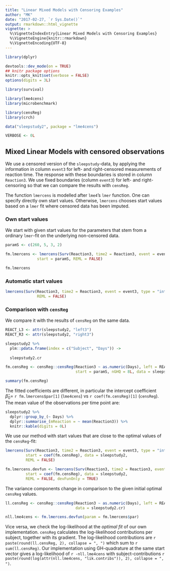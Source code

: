 ```yaml
---
title: "Linear Mixed Models with Censoring Examples"
author: "MK"
date: "2017-02-27, `r Sys.Date()`"
output: rmarkdown::html_vignette
vignette: >
  %\VignetteIndexEntry{Linear Mixed Models with Censoring Examples}
  %\VignetteEngine{knitr::rmarkdown}
  %\VignetteEncoding{UTF-8}
---
```



```r
library(dplyr)

devtools::dev_mode(on = TRUE)
## knitr package options
knitr::opts_knit$set(verbose = FALSE)
options(digits = 3L)

library(survival)

library(lme4cens)
library(microbenchmark)

library(censReg)
library(crch)

data("sleepstudy2", package = "lme4cens")

VERBOSE <- 0L
```


## Mixed Linear Models with censored observations

We use a censored version of the `sleepstudy`-data, by applying the information in column `event3` for left- and right-censored measurements of reaction time.
The response with these boundaries is stored in column `Reaction3`.
We use fixed boundaries (column `event3`) for left- and right-censoring so that we can compare the results with `censReg`.



The function `lmercens` is modelled after `lme4`'s `lmer` function.
One can specify directly own start values. Otherwise, `lmercens` chooses start values based on a `lmer` fit where censored data has been imputed.


### Own start values
We start with given start values for the parameters that stem from a ordinary `lmer`-fit on the underlying non-censored data.

```r
paramS <- c(260, 5, 3, 2)

fm.lmercens <- lmercens(Surv(Reaction3, time2 = Reaction3, event = event3, type = "interval") ~ Days + (1|Subject), data = sleepstudy2, 
              start = paramS, REML = FALSE)

fm.lmercens
```


### Automatic start values
```r
lmercens(Surv(Reaction3, time2 = Reaction3, event = event3, type = "interval") ~ Days + (1|Subject), data = sleepstudy2, 
              REML = FALSE)
```



### Comparison with `censReg`

We compare it with the results of `censReg` on the same data.

```r

REACT_L3 <- attr(sleepstudy2, "left3")
REACT_R3 <- attr(sleepstudy2, "right3")

sleepstudy2 %>% 
  plm::pdata.frame(index = c("Subject", "Days")) ->
  
  sleepstudy2.cr

fm.censReg <- censReg::censReg(Reaction3 ~ as.numeric(Days), left = REACT_L3, right = REACT_R3,
                               start = paramS, nGHQ = 8L, data = sleepstudy2.cr)

summary(fm.censReg)
```

The fitted coefficients are different, in particular the intercept coefficient ${\hat β}_0 =$ `r fm.lmercens$par[1]` (`lme4cens`) vs `r coef(fm.censReg)[1]` (`censReg`).
The mean value of the observations per time point are:

```r
sleepstudy2 %>%
  dplyr::group_by_(~ Days) %>%
  dplyr::summarise_(mReaction = ~ mean(Reaction3)) %>% 
  knitr::kable(digits = 0L)
```




We use our method with start values that are close to the optimal values of the `censReg`-fit:
```r
lmercens(Surv(Reaction3, time2 = Reaction3, event = event3, type = "interval") ~ Days + (1|Subject),
         start = coef(fm.censReg), data = sleepstudy2, 
         REML = FALSE)

fm.lmercens.devfun <- lmercens(Surv(Reaction3, time2 = Reaction3, event = event3, type = "interval") ~ Days + (1|Subject),
         start = coef(fm.censReg), data = sleepstudy2, 
         REML = FALSE, devFunOnly = TRUE)
```

The variance components change in comparison to the given initial optimal `censReg` values.

```r
ll.censReg <- censReg::censReg(Reaction3 ~ as.numeric(Days), left = REACT_L3, right = REACT_R3, start = fm.lmercens$par, logLikOnly = TRUE, nGHQ = 8L,
                               data = sleepstudy2.cr)

nll.lme4cens <- fm.lmercens.devfun(param = fm.lmercens$par)
```

Vice versa, we check the log-likelihood at the _optimal fit_ of our own implementation.
`censReg` calculates the log-likelihood contributions per subject, together with its gradient.
The log-likelihood contributions are `r paste(round(ll.censReg, 2), collapse = ", ")` which sum to `r sum(ll.censReg)`.
Our implementation using GH-quadrature at the same start vector gives a log-likelihood of `r -nll.lme4cens` with subject-contributions `r paste(round(log(attr(nll.lme4cens, "lik.contribs")), 2), collapse = ", ")`.




